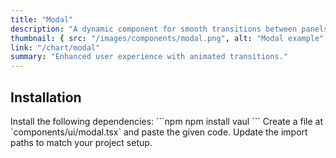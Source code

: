 ```yaml
---
title: "Modal"
description: "A dynamic component for smooth transitions between panels."
thumbnail: { src: "/images/components/modal.png", alt: "Modal example" }
link: "/chart/modal"
summary: "Enhanced user experience with animated transitions."
---
```


<ComponentPreview name="drawer-demo" />

## Installation

<Steps>

<Step>
Install the following dependencies:
</Step>
```npm
npm install vaul
```

<Step>
Create a file at `components/ui/modal.tsx` and paste the given code.  
</Step>

<CollapsibleSource name="drawer" />

<Step>
Update the import paths to match your project setup.
</Step>

</Steps>